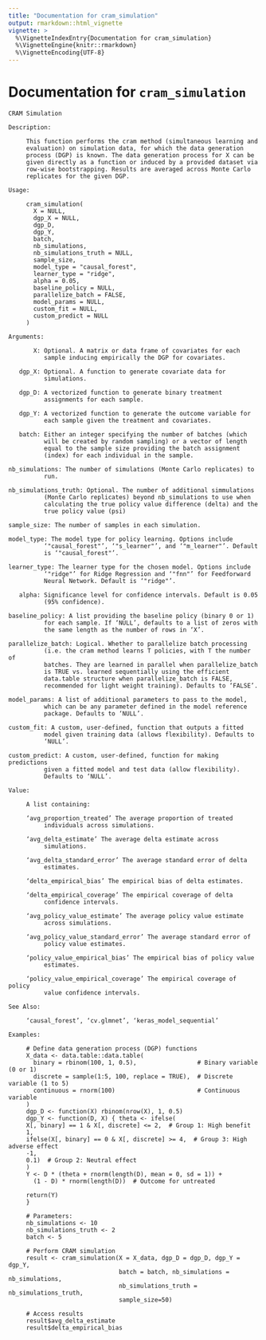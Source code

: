 ```yaml
---
title: "Documentation for cram_simulation"
output: rmarkdown::html_vignette
vignette: >
  %\VignetteIndexEntry{Documentation for cram_simulation}
  %\VignetteEngine{knitr::rmarkdown}
  %\VignetteEncoding{UTF-8}
---
```



# Documentation for `cram_simulation`
```
CRAM Simulation

Description:

     This function performs the cram method (simultaneous learning and
     evaluation) on simulation data, for which the data generation
     process (DGP) is known. The data generation process for X can be
     given directly as a function or induced by a provided dataset via
     row-wise bootstrapping. Results are averaged across Monte Carlo
     replicates for the given DGP.

Usage:

     cram_simulation(
       X = NULL,
       dgp_X = NULL,
       dgp_D,
       dgp_Y,
       batch,
       nb_simulations,
       nb_simulations_truth = NULL,
       sample_size,
       model_type = "causal_forest",
       learner_type = "ridge",
       alpha = 0.05,
       baseline_policy = NULL,
       parallelize_batch = FALSE,
       model_params = NULL,
       custom_fit = NULL,
       custom_predict = NULL
     )
     
Arguments:

       X: Optional. A matrix or data frame of covariates for each
          sample inducing empirically the DGP for covariates.

   dgp_X: Optional. A function to generate covariate data for
          simulations.

   dgp_D: A vectorized function to generate binary treatment
          assignments for each sample.

   dgp_Y: A vectorized function to generate the outcome variable for
          each sample given the treatment and covariates.

   batch: Either an integer specifying the number of batches (which
          will be created by random sampling) or a vector of length
          equal to the sample size providing the batch assignment
          (index) for each individual in the sample.

nb_simulations: The number of simulations (Monte Carlo replicates) to
          run.

nb_simulations_truth: Optional. The number of additional simmulations
          (Monte Carlo replicates) beyond nb_simulations to use when
          calculating the true policy value difference (delta) and the
          true policy value (psi)

sample_size: The number of samples in each simulation.

model_type: The model type for policy learning. Options include
          ‘"causal_forest"’, ‘"s_learner"’, and ‘"m_learner"’. Default
          is ‘"causal_forest"’.

learner_type: The learner type for the chosen model. Options include
          ‘"ridge"’ for Ridge Regression and ‘"fnn"’ for Feedforward
          Neural Network. Default is ‘"ridge"’.

   alpha: Significance level for confidence intervals. Default is 0.05
          (95% confidence).

baseline_policy: A list providing the baseline policy (binary 0 or 1)
          for each sample. If ‘NULL’, defaults to a list of zeros with
          the same length as the number of rows in ‘X’.

parallelize_batch: Logical. Whether to parallelize batch processing
          (i.e. the cram method learns T policies, with T the number of
          batches. They are learned in parallel when parallelize_batch
          is TRUE vs. learned sequentially using the efficient
          data.table structure when parallelize_batch is FALSE,
          recommended for light weight training). Defaults to ‘FALSE’.

model_params: A list of additional parameters to pass to the model,
          which can be any parameter defined in the model reference
          package. Defaults to ‘NULL’.

custom_fit: A custom, user-defined, function that outputs a fitted
          model given training data (allows flexibility). Defaults to
          ‘NULL’.

custom_predict: A custom, user-defined, function for making predictions
          given a fitted model and test data (allow flexibility).
          Defaults to ‘NULL’.

Value:

     A list containing:

     ‘avg_proportion_treated’ The average proportion of treated
          individuals across simulations.

     ‘avg_delta_estimate’ The average delta estimate across
          simulations.

     ‘avg_delta_standard_error’ The average standard error of delta
          estimates.

     ‘delta_empirical_bias’ The empirical bias of delta estimates.

     ‘delta_empirical_coverage’ The empirical coverage of delta
          confidence intervals.

     ‘avg_policy_value_estimate’ The average policy value estimate
          across simulations.

     ‘avg_policy_value_standard_error’ The average standard error of
          policy value estimates.

     ‘policy_value_empirical_bias’ The empirical bias of policy value
          estimates.

     ‘policy_value_empirical_coverage’ The empirical coverage of policy
          value confidence intervals.

See Also:

     ‘causal_forest’, ‘cv.glmnet’, ‘keras_model_sequential’

Examples:

     # Define data generation process (DGP) functions
     X_data <- data.table::data.table(
       binary = rbinom(100, 1, 0.5),                 # Binary variable (0 or 1)
       discrete = sample(1:5, 100, replace = TRUE),  # Discrete variable (1 to 5)
       continuous = rnorm(100)                       # Continuous variable
     )
     dgp_D <- function(X) rbinom(nrow(X), 1, 0.5)
     dgp_Y <- function(D, X) { theta <- ifelse(
     X[, binary] == 1 & X[, discrete] <= 2,  # Group 1: High benefit
     1,
     ifelse(X[, binary] == 0 & X[, discrete] >= 4,  # Group 3: High adverse effect
     -1,
     0.1)  # Group 2: Neutral effect
     )
     Y <- D * (theta + rnorm(length(D), mean = 0, sd = 1)) +
       (1 - D) * rnorm(length(D))  # Outcome for untreated
     
     return(Y)
     }
     
     # Parameters:
     nb_simulations <- 10
     nb_simulations_truth <- 2
     batch <- 5
     
     # Perform CRAM simulation
     result <- cram_simulation(X = X_data, dgp_D = dgp_D, dgp_Y = dgp_Y,
                               batch = batch, nb_simulations = nb_simulations,
                               nb_simulations_truth = nb_simulations_truth,
                               sample_size=50)
     
     # Access results
     result$avg_delta_estimate
     result$delta_empirical_bias
     
```
